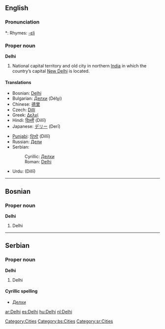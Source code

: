==English==
{{wikipedia}}

===Pronunciation===
*: Rhymes: [[Rhymes:English:-ɛli|-ɛli]]

===Proper noun===
'''Delhi'''

# National capital territory and old city in northern [[India]] in which the country’s capital [[New Delhi]] is located.

====Translations====
{{top}}
* Bosnian: [[Delhi#Bosnian|Delhi]] {{m}}
* Bulgarian: [[Делхи]] (Délχi)
* Chinese: [[德里]]
* Czech: [[Dillí]] {{n}}
* Greek: [[Δελχί]]
* Hindi: [[दिल्ली]] (Dillī)
* Japanese: [[デリー]] (Derī)
{{mid}}
* [[Punjabi]]: [[ਦਿੱਲੀ]] (Dillī)
* Russian: [[Дели]] {{IPAchar|(Dɛ́li)}}
* Serbian:
*: Cyrillic: [[Делхи#Serbian|Делхи]] {{m}}
*: Roman: [[Delhi#Serbian|Delhi]] {{m}}
* Urdu: {{ur-Arab|[[دلی|دلّی]]}} (Dillī)
{{bottom}}

[[Category:Cities]]

----

==Bosnian==

===Proper noun===
'''Delhi''' {{m}}

# Delhi

[[Category:bs:Cities]]

----

==Serbian==

===Proper noun===
'''Delhi''' {{m}}

# Delhi

====Cyrillic spelling====
* [[Делхи#Serbian|Делхи]]

[[Category:sr:Cities]]

[[ar:Delhi]]
[[es:Delhi]]
[[hu:Delhi]]
[[nl:Delhi]]